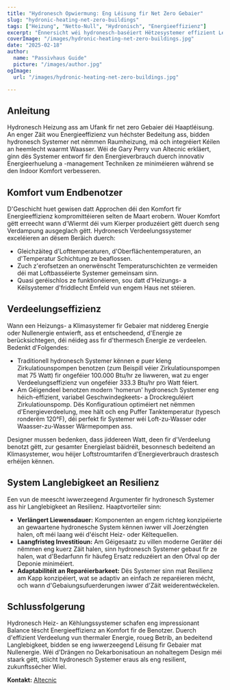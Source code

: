 ```yaml
---
title: "Hydronesch Opwiermung: Eng Léisung fir Net Zero Gebaier"
slug: "hydronic-heating-net-zero-buildings"
tags: ["Heizung", "Netto-Null", "Hydronisch", "Energieeffizienz"]
excerpt: "Ënnersicht wéi hydronesch-baséiert Hëtzesystemer effizient Léisungen fir Gebaier mat Nullenergiebilaanz bidden, während se superior Komfortniveauen behalen."
coverImage: "/images/hydronic-heating-net-zero-buildings.jpg"
date: "2025-02-18"
author:
  name: "Passivhaus Guide"
  picture: "/images/author.jpg"
ogImage:
  url: "/images/hydronic-heating-net-zero-buildings.jpg"

---
```

## Anleitung

Hydronesch Heizung ass am Ufank fir net zero Gebaier déi Haaptléisung. An enger Zäit wou Energieeffizienz vun héchster Bedeitung ass, bidden hydronesch Systemer net nëmmen Raumheizung, mä och integréiert Kéilen an heemlecht waarmt Waasser. Wéi de Gary Perry vun Altecnic erkläert, ginn dës Systemer entworf fir den Energieverbrauch duerch innovativ Energieerhuelung a -management Techniken ze miniméieren während se den Indoor Komfort verbesseren.

## Komfort vum Endbenotzer

D'Geschicht huet gewisen datt Approchen déi den Komfort fir Energieeffizienz kompromittéieren selten de Maart erobern. Wouer Komfort gëtt erreecht wann d'Wiermt déi vum Kierper produzéiert gëtt duerch seng Verdampung ausgeglach gëtt. Hydronesch Verdeelungssystemer exceléieren an dësem Beräich duerch:

- Gleichzäiteg d'Lofttemperaturen, d'Oberflächentemperaturen, an d'Temperatur Schichtung ze beaflossen.
- Zuch z'erofsetzen an onerwënscht Temperaturschichten ze vermeiden déi mat Loftbasséierte Systemer gemeinsam sinn.
- Quasi geréischlos ze funktionéieren, sou datt d'Heizungs- a Kéilsystemer d'friddlecht Ëmfeld vun engem Haus net stéieren.
## Verdeelungseffizienz

Wann een Heizungs- a Klimasystemer fir Gebaier mat niddereg Energie oder Nullenergie entwierft, ass et entscheedend, d'Energie ze berücksichtegen, déi néideg ass fir d'thermesch Energie ze verdeelen. Bedenkt d'Folgendes:

- Traditionell hydronesch Systemer kënnen e puer kleng Zirkulatiounspompen benotzen (zum Beispill véier Zirkulatiounspompen mat 75 Watt) fir ongeféier 100.000 Btu/hr ze liwweren, wat zu enger Verdeelungseffizienz vun ongeféier 333.3 Btu/hr pro Watt féiert.
- Am Géigendeel benotzen modern 'homerun' hydronesch Systemer eng héich-effizient, variabel Geschwindegkeets- a Drockreguléiert Zirkulatiounspomp. Dës Konfiguratioun optiméiert net nëmmen d'Energieverdeelung, mee hält och eng Puffer Tanktemperatur (typesch ronderëm 120°F), déi perfekt fir Systemer wéi Loft-zu-Wasser oder Waasser-zu-Wasser Wärmepompen ass.

Designer mussen bedenken, dass jiddereen Watt, deen fir d'Verdeelung benotzt gëtt, zur gesamter Energielast bäidréit, besonnesch bedeitend an Klimasystemer, wou héijer Loftstroumtarifen d'Energieverbrauch drastesch erhéijen kënnen.
## System Langlebigkeet an Resilienz

Een vun de meescht iwwerzeegend Argumenter fir hydronesch Systemer ass hir Langlebigkeet an Resilienz. Haaptvorteiler sinn:

- **Verlängert Liewensdauer:** Komponenten an engem richteg konzipéierte an gewaartene hydronesche System kënnen iwwer vill Joerzéngten halen, oft méi laang wéi d'éischt Heiz- oder Këltequellen.
- **Laangfristeg Investitioun:** Am Géigesaatz zu villen moderne Geräter déi nëmmen eng kuerz Zäit halen, sinn hydronesch Systemer gebaut fir ze halen, wat d'Bedarfunn fir häufeg Ersatz reduzéiert an den Ofval op der Deponie miniméiert.
- **Adaptabilitéit an Reparéierbarkeet:** Dës Systemer sinn mat Resilienz am Kapp konzipéiert, wat se adaptiv an einfach ze reparéieren mécht, och wann d'Gebaiungsufuerderungen iwwer d'Zäit weiderentwéckelen.

## Schlussfolgerung

Hydronesch Heiz- an Këhlungssystemer schafen eng impressionant Balance tëscht Energieeffizienz an Komfort fir de Benotzer. Duerch d'effizient Verdeelung vun thermaler Energie, roueg Betrib, an bedeitend Langlebigkeet, bidden se eng iwwerzeegend Léisung fir Gebaier mat Nullenergie. Wéi d'Drängen no Dekarbonisatioun an nohaltegem Design méi staark gëtt, stiicht hydronesch Systemer eraus als eng resilient, zukunftssécher Wiel.

**Kontakt:** [Altecnic](https://www.altecnic.co.uk)
